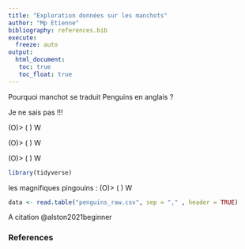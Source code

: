 ```yaml
---
title: "Exploration données sur les manchots"
author: "Mp Etienne" 
bibliography: references.bib
execute: 
  freeze: auto
output: 
  html_document:
   toc: true
   toc_float: true
---
```





Pourquoi manchot se traduit Penguins en anglais ?


Je ne sais pas !!!

(O)>
( )
 W

(O)>
( )
 W


(O)>
( )
 W


```r
library(tidyverse)
```
les magnifiques pingouins :
(O)>
( )
 W

```r
data <- read.table("penguins_raw.csv", sep = "," , header = TRUE)
```



A citation @alston2021beginner



### References

::: {#refs}
:::

